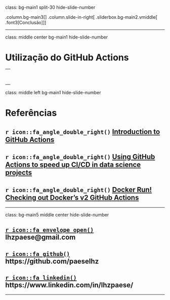 class: bg-main1 split-30 hide-slide-number

.column.bg-main3[
]
.column.slide-in-right[
.sliderbox.bg-main2.vmiddle[
.font3[Conclusão]
]]

---

class: middle center bg-main1 hide-slide-number

# Utilização do GitHub Actions

--
  <div class = "bullet2" style="font-size: 1.3em">
  <ul>
  <li> O GitHub Actions pode ser utilizado pra acelerar processos de Ciência de Dados, fornecendo uma boa infraestrutura para que projetos open-source sejam testados, validados e distribuídos de forma mais automatizada; </li>
  <li> Além de não ter custo para projetos de código aberto, existe um limite de uso para repositórios privados; </li>
  <li> Ele abstrai muitas das dependências de um servidor de CI/CD, e possui integração nativa com o GitHub; </li>
  <li> Existe a possibilidade de construir um <code class = "remark-inline-code">self-hosted runner</code>, para integrar as GitHub Actions com outras ferramentas de git como GitLab e BitBucket </li>
  </ul>
  </div>
---

class: middle left bg-main1 hide-slide-number

# Referências

## `r icon::fa_angle_double_right()` [Introduction to GitHub Actions](https://docs.github.com/en/free-pro-team@latest/actions/learn-github-actions/introduction-to-github-actions)

## `r icon::fa_angle_double_right()` [Using GitHub Actions to speed up CI/CD in data science projects](https://towardsdatascience.com/using-github-actions-to-speed-up-ci-cd-in-data-science-projects-77d9b1c88228)

## `r icon::fa_angle_double_right()` [Docker Run! Checking out Docker's v2 GitHub Actions](https://youtu.be/uoLGTAev16g)

---

class: bg-main5 middle center hide-slide-number

## [`r icon::fa_envelope_open()`](mailto:lhzpaese@gmail.com) lhzpaese@gmail.com
## [`r icon::fa_github()`](https://github.com/paeselhz) https://github.com/paeselhz
## [`r icon::fa_linkedin()`](https://www.linkedin.com/in/lhzpaese/) https://www.linkedin.com/in/lhzpaese/

---